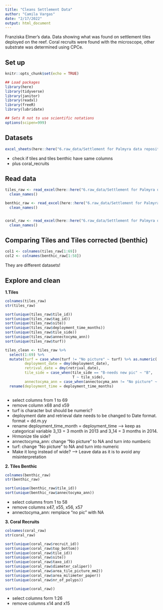 ```yaml
---
title: "Cleans Settlement Data"
author: "Camila Vargas"
date: "2/17/2022"
output: html_document
---
```


Franziska Elmer's data.
Data showing what was found on settlement tiles deployed on the reef. Coral recruits were found with the microscope, other substrate was determined using CPCe.

## Set up

```r
knitr::opts_chunk$set(echo = TRUE)

## Load packages
library(here)
library(tidyverse)
library(janitor)
library(readxl)
library(freeR)
library(lubridate)

## Sets R not to use scientific notations
options(scipen=999) 

```

## Datasets
```r

excel_sheets(here::here("6.raw_data/Settlement for Palmyra data repository.xlsx"))

```

- check if tiles and tiles benthic have same columns
- plus coral_recruits

## Read data

```r
tiles_raw <- read_excel(here::here("6.raw_data/Settlement for Palmyra data repository.xlsx"), sheet = "tiles") %>% 
  clean_names()

benthic_raw <- read_excel(here::here("6.raw_data/Settlement for Palmyra data repository.xlsx"), sheet = "tiles benthic corrected") %>% 
  clean_names()


coral_raw <- read_excel(here::here("6.raw_data/Settlement for Palmyra data repository.xlsx"), sheet = "coral_recruits") %>% 
  clean_names()

```


## Comparing Tiles and Tiles corrected (benthic)

```r
col1 <- colnames(tiles_raw[1:69])
col2 <- colnames(benthic_raw[1:58])
```

They are different datasets!

## Explore and clean

**1.Tiles**

```r
colnames(tiles_raw)
str(tiles_raw)

sort(unique(tiles_raw$tile_id))
sort(unique(tiles_raw$tag_id))
sort(unique(tiles_raw$site))
sort(unique(tiles_raw$deployment_time_months))
sort(unique(tiles_raw$tile_side))
sort(unique(tiles_raw$annectocyma_ann))
sort(unique(tiles_raw$turf))

tiles_clean <- tiles_raw %>% 
  select(1:69) %>% 
  mutate(turf = case_when(turf != "No picture" ~ turf) %>% as.numeric(.),
         deployment_date = dmy(deployment_date),
         retrival_date = dmy(retrival_date),
         tile_side = case_when(tile_side == "B-needs new pic" ~ "B",
                               T ~ tile_side),
         annectocyma_ann = case_when(annectocyma_ann != "No picture" ~ annectocyma_ann) %>% as.numeric(.)) %>% 
  rename(deployment_time = deployment_time_months)
  


```
- select columns from 1 to 69
- remove column x68 and x59
- turf is character but should be numeric?
- deployment date and retrieval date needs to be changed to Date format. format = dd.m.yy
- rename deployment_time_month = deployment_time --> keep as categorical variable 3_13 = 3 month in 2013 and 3_14 = 3 months in 2014.
- Hrmonize tile side?
- annectocyma_ann: change "No picture" to NA and turn into numberic
- turf: change "No picture" to NA and turn into numeric
- Make it long instead of wide? --> Leave data as it is to avoid any misinterpretation

**2. Tiles Benthic**

```r

colnames(benthic_raw)
str(benthic_raw)

sort(unique(benthic_raw$tile_id))
sort(unique(benthic_raw$annectocyma_ann))


```

- select columns from 1 to 58
- remove columns x47, x55, x56, x57
- annectocyma_ann: remplace "no pic" with NA


**3. Coral Recruits**
```r
colnames(coral_raw)
str(coral_raw)

sort(unique(coral_raw$recruit_id))
sort(unique(coral_raw$top_bottom))
sort(unique(coral_raw$tile_id))
sort(unique(coral_raw$site))
sort(unique(coral_raw$taxo_id))
sort(unique(coral_raw$diameter_caliper))
sort(unique(coral_raw$area_tile_picture_mm2))
sort(unique(coral_raw$area_milimeter_paper))
sort(unique(coral_raw$nr_of_polyps))

sort(unique(coral_raw))


```

- select columns form 1:26
- remove columns x14 and x15



